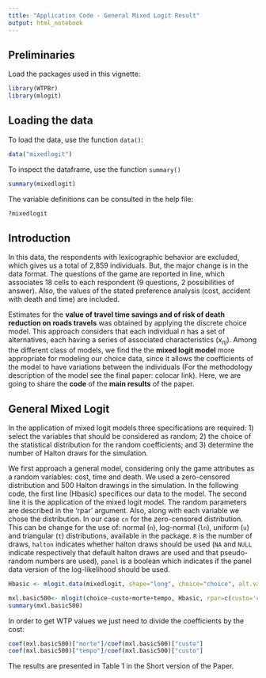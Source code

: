 ---
title: "Application Code - General Mixed Logit Result"
output: html_notebook
---

## Preliminaries

Load the packages used in this vignette:
```{r setup}
library(WTPBr)
library(mlogit)
```

## Loading the data

To load the data, use the function `data()`:
```{r load-data}
data("mixedlogit")
```

To inspect the dataframe, use the function `summary()`
```{r summary-data}
summary(mixedlogit)
```

The variable definitions can be consulted in the help file:
```{r call-help}
?mixedlogit
```

## Introduction

In this data, the respondents with lexicographic behavior are excluded, which gives us a total of 2,859 individuals. But, the major change is in the data format. The questions of the game are reported in line, which associates 18 cells to each respondent (9 questions, 2 possibilities of answer). Also, the values of the stated preference analysis (cost, accident with death and time) are included. 

Estimates for the **value of travel time savings and of risk of death reduction on roads travels** was obtained by applying the discrete choice model. This approach considers that each individual *n* has a set of alternatives, each having a series of associated characteristics ($x_{nj}$). Among the different class of models, we find the the **mixed logit model** more appropriate for modeling our choice data, since it allows the coefficients of the model to have variations between the individuals (For the methodology description of the model see the final paper: colocar link). Here, we are going to share the **code** of the **main results** of the paper. 


## General Mixed Logit  

In the application of mixed logit models three specifications are required: 1) select the variables that should be considered as random; 2) the choice of the statistical distribution for the random coefficients; and 3) determine the number of Halton draws for the simulation.

We first approach a general model, considering only the game attributes as a random variables: cost, time and death. We used a zero-censored distribution and 500 Halton drawings in the simulation. In the following code, the first line (Hbasic) specifices our data to the model. The second line it is the application of the mixed logit model. The random parameters are described in the 'rpar' argument. Also, along with each variable we chose the distribution. In our case `cn` for the zero-censored distribution. This can be change for the use of: normal (`n`), log-normal (`ln`), uniform (`u`) and triangular (`t`) distributions, available in the package. `R` is the number of draws, `halton` indicates whether halton draws
should be used (`NA` and `NULL` indicate respectively that default halton draws are used and that pseudo-random
numbers are used), `panel` is a boolean which indicates if the panel data version of the log-likelihood should be used.


```{r cache = TRUE}
Hbasic <- mlogit.data(mixedlogit, shape="long", choice="choice", alt.var = "rota", id="id", opposite = c('custo','morte', 'tempo'))

mxl.basic500<- mlogit(choice~custo+morte+tempo, Hbasic, rpar=c(custo='cn', morte='cn', tempo='cn'), R=500, halton=NA, print.level=0, panel=TRUE)
summary(mxl.basic500)
```

In order to get WTP values we just need to divide the coefficients by the cost: 

```{r}
coef(mxl.basic500)["morte"]/coef(mxl.basic500)["custo"]
coef(mxl.basic500)["tempo"]/coef(mxl.basic500)["custo"] 
```

The results are presented in Table 1 in the Short version of the Paper. 



